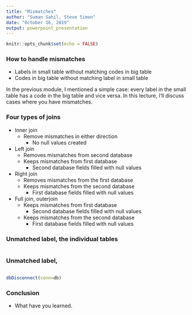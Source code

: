 ```yaml
---
title: "Mismatches"
author: "Suman Sahil, Steve Simon"
date: "October 16, 2019"
output: powerpoint_presentation
---
```


```r
knitr::opts_chunk$set(echo = FALSE)
```

### How to handle mismatches
+ Labels in small table without matching codes in big table
+ Codes in big table without matching label in small table

<div class="notes">

In the previous module, I mentioned a simple case: every label in the small table has a code in the big table and vice versa. In this lecture, I'll discuss cases where you have mismatches.

</div>

### Four types of joins
+ Inner join
  + Remove mismatches in either direction
    + No null values created
+ Left join
  + Removes mismatches from second database
  + Keeps mismatches from first database
    + Second database fields filled with null values
+ Right join
  + Removes mismatches from the first database
  + Keeps mismatches from the second database
    + First database fields filled with null values
+ Full join, outerjoin
  + Keeps mismatches from first database
    + Second database fields filled with null values
  + Keeps mismatches from the second database
    + First database fields filled with null values

<div class="notes">



</div>

### Unmatched label, the individual tables

```r

```

### Unmatched label, 

```r

```

```r
dbDisconnect(conn=db)
```

### Conclusion
+ What have you learned.
